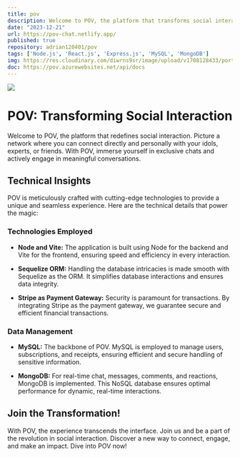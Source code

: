 ```yaml
---
title: pov
description: Welcome to POV, the platform that transforms social interaction! Imagine a network where you can connect directly and personally with your idols, experts or friends. With POV, you can immerse yourself in exclusive chats and actively participate in meaningful conversations.
date: "2023-12-21"
url: https://pov-chat.netlify.app/
published: true
repository: adrian120401/pov
tags: ['Node.js', 'React.js', 'Express.js', 'MySQL', 'MongoDB']
img: https://res.cloudinary.com/diwrns9sr/image/upload/v1708128433/portafolio/iswh7etymjzwyfb06roj.jpg
doc: https://pov.azurewebsites.net/api/docs
---
```



[![](https://res.cloudinary.com/diwrns9sr/image/upload/v1708128433/portafolio/iswh7etymjzwyfb06roj.jpg)](https://pov-chat.netlify.app/)

# POV: Transforming Social Interaction

Welcome to POV, the platform that redefines social interaction. Picture a network where you can connect directly and personally with your idols, experts, or friends. With POV, immerse yourself in exclusive chats and actively engage in meaningful conversations.

## Technical Insights

POV is meticulously crafted with cutting-edge technologies to provide a unique and seamless experience. Here are the technical details that power the magic:

### Technologies Employed

- **Node and Vite:** The application is built using Node for the backend and Vite for the frontend, ensuring speed and efficiency in every interaction.

- **Sequelize ORM:** Handling the database intricacies is made smooth with Sequelize as the ORM. It simplifies database interactions and ensures data integrity.

- **Stripe as Payment Gateway:** Security is paramount for transactions. By integrating Stripe as the payment gateway, we guarantee secure and efficient financial transactions.

### Data Management

- **MySQL:** The backbone of POV. MySQL is employed to manage users, subscriptions, and receipts, ensuring efficient and secure handling of sensitive information.

- **MongoDB:** For real-time chat, messages, comments, and reactions, MongoDB is implemented. This NoSQL database ensures optimal performance for dynamic, real-time interactions.

## Join the Transformation!

With POV, the experience transcends the interface. Join us and be a part of the revolution in social interaction. Discover a new way to connect, engage, and make an impact. Dive into POV now!